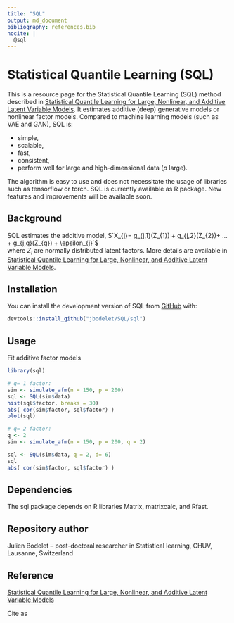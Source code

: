 ```yaml
---
title: "SQL"
output: md_document
bibliography: references.bib
nocite: |
  @sql
---
```


# Statistical Quantile Learning (SQL)

This is a resource page for the Statistical Quantile Learning (SQL) method described in [Statistical Quantile Learning for Large, Nonlinear, and Additive Latent Variable Models](https://arxiv.org/abs/2003.13119).
It estimates additive (deep) generative models or nonlinear factor models.
Compared to machine learning models (such as VAE and GAN), SQL is:  

* simple,
* scalable,
* fast,
* consistent,
* perform well for large and high-dimensional data ($p$ large).

The algorithm is easy to use and does not necessitate the usage of libraries such as tensorflow or torch.
SQL is currently available as R package.
New features and improvements will be available soon.

## Background

SQL estimates the additive model,
$`X_{j}= g_{j,1}(Z_{1}) + g_{j,2}(Z_{2})+ ... + g_{j,q}(Z_{q}) + \epsilon_{j}`$  
where $Z_l$ are normally distributed latent factors.
More details are available in [Statistical Quantile Learning for Large, Nonlinear, and Additive Latent Variable Models](https://arxiv.org/abs/2003.13119).


## Installation

You can install the development version of SQL from
[GitHub](https://github.com/) with:

``` r
devtools::install_github("jbodelet/SQL/sql")
```

## Usage
Fit additive factor models

```r
library(sql)

# q= 1 factor:
sim <- simulate_afm(n = 150, p = 200)
sql <- SQL(sim$data)
hist(sql$factor, breaks = 30)
abs( cor(sim$factor, sql$factor) )
plot(sql)

# q= 2 factor:
q <- 2
sim <- simulate_afm(n = 150, p = 200, q = 2)

sql <- SQL(sim$data, q = 2, d= 6)
sql
abs( cor(sim$factor, sql$factor) )

```

## Dependencies

The sql package depends on R libraries Matrix, matrixcalc, and Rfast.

## Repository author

Julien Bodelet -- post-doctoral researcher in Statistical learning, CHUV, Lausanne, Switzerland

## Reference

[Statistical Quantile Learning for Large, Nonlinear, and Additive Latent Variable Models](https://arxiv.org/abs/2003.13119)

Cite as



